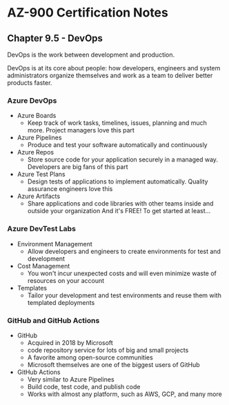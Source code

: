 # AZ-900 Certification Notes
## Chapter 9.5 - DevOps

DevOps is the work between development and production.

DevOps is at its core about people: how developers, engineers and system administrators organize themselves and work as a team to deliver better products faster.

### Azure DevOps
* Azure Boards
	* Keep track of work tasks, timelines, issues, planning and much more. Project managers love this part
* Azure Pipelines
	* Produce and test your software automatically and continuously
* Azure Repos
	* Store source code for your application securely in a managed way. Developers are big fans of this part
* Azure Test Plans
	* Design tests of applications to implement automatically. Quality assurance engineers love this
* Azure Artifacts
	* Share applications and code libraries with other teams inside and outside your organization
And it's FREE! To get started at least...

### Azure DevTest Labs
* Environment Management
	* Allow developers and engineers to create environments for test and development
* Cost Management
	* You won't incur unexpected costs and will even minimize waste of resources on your account
* Templates
	* Tailor your development and test environments and reuse them with templated deployments

### GitHub and GitHub Actions
* GitHub
	* Acquired in 2018 by Microsoft
	* code repository service for lots of big and small projects
	* A favorite among open-source communities
	* Microsoft themselves are one of the biggest users of GitHub
* GitHub Actions
	* Very similar to Azure Pipelines
	* Build code, test code, and publish code
	* Works with almost any platform, such as AWS, GCP, and many more